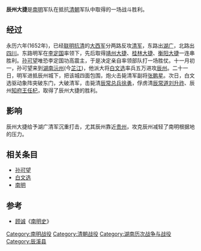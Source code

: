'''辰州大捷'''是[[南明|南明]]军队在抵抗[[清朝|清朝]]军队中取得的一场战斗胜利。

== 经过 ==
永历六年(1652年)，已经[[联明抗清|联明抗清]]的[[大西军|大西军]]分两路反攻[[清军|清军]]，东路出[[湖广|湖广]]，北路出[[四川|四川]]。东路明军在[[李定国|李定国]]率领下，先后取得[[靖州大捷|靖州大捷]]、[[桂林大捷|桂林大捷]]、[[衡阳大捷|衡阳大捷]]一连串胜利。[[孙可望|孙可望]]唯恐李定国功高震主，于是决定亲自率领部队打一场胜仗。十一月初一，孙可望来到[[湖南|湖南]][[沅州|沅州]](今[[芷江|芷江]])，他派大将[[白文选|白文选]]率兵五万进攻[[辰州|辰州]]。二十一日，明军进抵辰州城下，把该城四面包围，炮火击毙清军副将[[张鹏星|张鹏星]]。次日，白文选驱动象阵突破东门，大破清军，击毙清[[辰常总兵|辰常总兵]][[徐勇|徐勇]]，俘虏清[[辰常道|辰常道]][[刘升祚|刘升祚]]、辰州[[知府|知府]][[王任杞|王任杞]]，取得了辰州大捷的胜利。

== 影响 ==
辰州大捷给予湖广清军沉重打击，尤其辰州靠近[[贵州|贵州]]，攻克辰州减轻了南明根据地的压力。

== 相关条目 ==
*[[孙可望|孙可望]]
*[[白文选|白文选]]
*[[南明|南明]]

== 参考 ==
* [[顾诚|顾诚]]《[[南明史|南明史]]》
{{明朝歷史事件}}
{{南明抗清战争}}
[[Category:南明战役|Category:南明战役]]
[[Category:清朝战役|Category:清朝战役]]
[[Category:湖南历次战争与战役|Category:湖南历次战争与战役]]
[[Category:辰溪县|Category:辰溪县]]